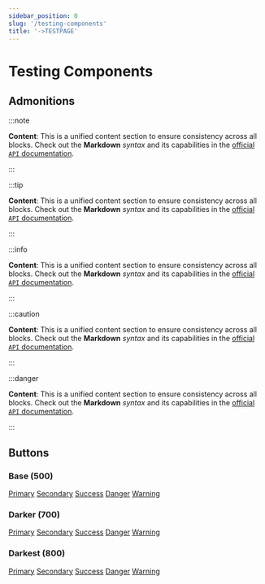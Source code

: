 ```yaml
---
sidebar_position: 0
slug: '/testing-components'
title: '->TESTPAGE'
---
```


# Testing Components

## Admonitions

:::note

**Content**: This is a unified content section to ensure consistency across all blocks. Check out the **Markdown** _syntax_ and its capabilities in the [official `API` documentation](#).

:::

:::tip

**Content**: This is a unified content section to ensure consistency across all blocks. Check out the **Markdown** _syntax_ and its capabilities in the [official `API` documentation](#).

:::

:::info

**Content**: This is a unified content section to ensure consistency across all blocks. Check out the **Markdown** _syntax_ and its capabilities in the [official `API` documentation](#).

:::

:::caution

**Content**: This is a unified content section to ensure consistency across all blocks. Check out the **Markdown** _syntax_ and its capabilities in the [official `API` documentation](#).

:::

:::danger

**Content**: This is a unified content section to ensure consistency across all blocks. Check out the **Markdown** _syntax_ and its capabilities in the [official `API` documentation](#).

:::


## Buttons
<div style={{display:"flex"}}>
<div className="testing-buttons" style={{display: "flex", flexDirection:"column", width:200 }}>
  <h3>Base (500)</h3>
<a href="#" className="button button--primary">Primary</a>
<a href="#" className="button button--secondary">Secondary</a>
<a href="#" className="button button--success">Success</a>
<a href="#" className="button button--danger">Danger</a>
<a href="#" className="button button--warning">Warning</a>
</div>

<div className={"alt-divider"}/>

<div className="testing-buttons" style={{ display: "flex", flexDirection: "column", width: 200 }}>
  <h3>Darker (700)</h3>
  <a href="#" className="button button--primary">Primary</a>
  <a href="#" className="button button--secondary">Secondary</a>
  <a href="#" className="button button--success">Success</a>
  <a href="#" className="button button--danger">Danger</a>
  <a href="#" className="button button--warning warning-alt">Warning</a>
</div><div className={"alt-divider"}/>

<div className="testing-buttons" style={{ display: "flex", flexDirection: "column", width: 200 }}>
  <h3>Darkest (800)</h3>
  <a href="#" className="button button--primary">Primary</a>
  <a href="#" className="button button--secondary">Secondary</a>
  <a href="#" className="button button--success">Success</a>
  <a href="#" className="button button--danger">Danger</a>
  <a href="#" className="button button--warning warning-alt-2">Warning</a>
</div>
</div>

